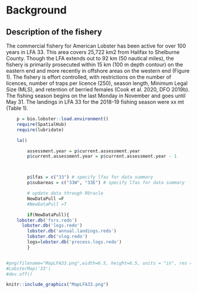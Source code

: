 # Background

## Description of the fishery

The commercial fishery for American Lobster has been active for over 100 years in LFA 33. This
area covers 25,722 km2 from Halifax to Shelburne County. Though the LFA extends out to
92 km (50 nautical miles), the fishery is primarily prosecuted within 15 km (100 m depth contour)
on the eastern end and more recently in offshore areas on the western end (Figure 1). The
fishery is effort controlled, with restrictions on the number of licences, number of traps per
licence (250), season length, Minimum Legal Size (MLS), and retention of berried females
(Cook et al. 2020, DFO 2019b). The fishing season begins on the last Monday in November and
goes until May 31. The landings in LFA 33 for the 2018-19 fishing season were xx mt
(Table 1).


```r

	p = bio.lobster::load.environment()
	require(SpatialHub)
	require(lubridate)

	la()

		assessment.year = p$current.assessment.year
		p$current.assessment.year = p$current.assessment.year - 1



    	p$lfas = c("33") # specify lfas for data summary
    	p$subareas = c("33W", "33E") # specify lfas for data summary

	    # update data through ROracle
	    NewDataPull =F
	    #NewDataPull =T

	    if(NewDataPull){
    lobster.db('fsrs.redo')
	  lobster.db('logs.redo')
	    lobster.db('annual.landings.redo')
	    lobster.db('vlog.redo')
	    logs=lobster.db('process.logs.redo')
	    }


#png(filename="MapLFA33.png",width=6.5, height=6.5, units = "in", res = 800)
#LobsterMap('33')
#dev.off()
```


```r
knitr::include_graphics("MapLFA33.png")
```



